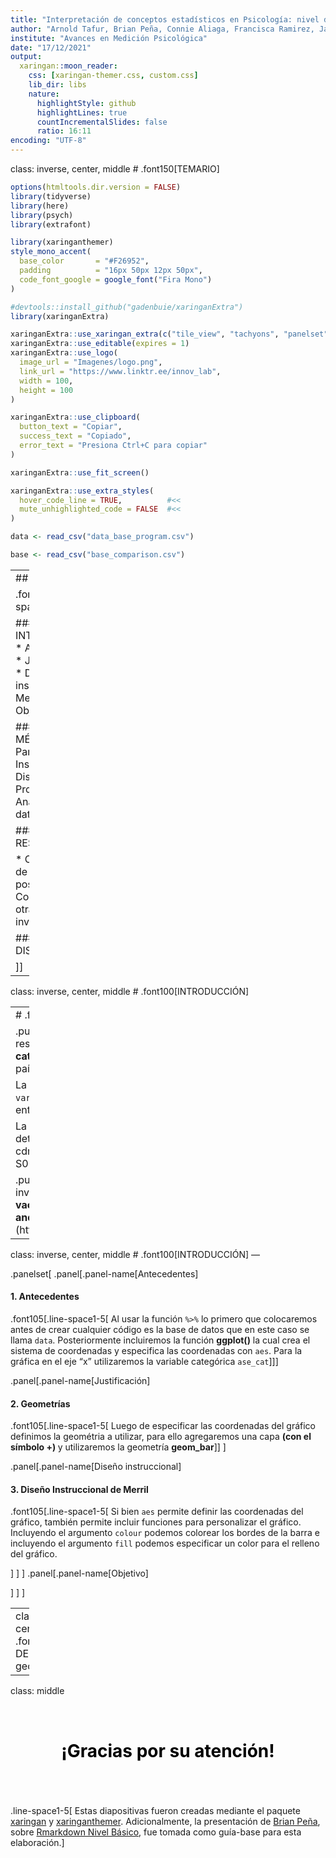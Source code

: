 ```yaml
---
title: "Interpretación de conceptos estadísticos en Psicología: nivel de conocimientos y efectos de un diseño instruccional en estudiantes universitarios peruanos"
author: "Arnold Tafur, Brian Peña, Connie Aliaga, Francisca Ramirez, Jackeline García y Oscar"
institute: "Avances en Medición Psicológica"
date: "17/12/2021"
output: 
  xaringan::moon_reader:
    css: [xaringan-themer.css, custom.css]
    lib_dir: libs
    nature:
      highlightStyle: github
      highlightLines: true
      countIncrementalSlides: false
      ratio: 16:11
encoding: "UTF-8"
---
```


class: inverse, center, middle
# .font150[TEMARIO]


```r
options(htmltools.dir.version = FALSE)
library(tidyverse)
library(here)
library(psych)
library(extrafont)

```

```r
library(xaringanthemer)
style_mono_accent(
  base_color       = "#F26952",
  padding          = "16px 50px 12px 50px",
  code_font_google = google_font("Fira Mono")
)
```

```r
#devtools::install_github("gadenbuie/xaringanExtra")
library(xaringanExtra)

xaringanExtra::use_xaringan_extra(c("tile_view", "tachyons", "panelset"))
xaringanExtra::use_editable(expires = 1)
xaringanExtra::use_logo(
  image_url = "Imagenes/logo.png",
  link_url = "https://www.linktr.ee/innov_lab",
  width = 100,
  height = 100
)

xaringanExtra::use_clipboard(
  button_text = "Copiar",
  success_text = "Copiado",
  error_text = "Presiona Ctrl+C para copiar"
)

xaringanExtra::use_fit_screen()

xaringanExtra::use_extra_styles(
  hover_code_line = TRUE,          #<<
  mute_unhighlighted_code = FALSE  #<<
)
```

```r
data <- read_csv("data_base_program.csv")
```
```r
base <- read_csv("base_comparison.csv")
```

---
## Contenido

.font105[.line-space1-5[

#####1. INTRODUCCIÓN
* Antecedentes
* Justificación
* Diseño instruccional de Merril
* Objetivo

#####2. MÉTODO
* Participantes
* Instrumentos
* Diseño
* Procedimiento
* Análisis de datos

#####3. RESULTADOS

* Comparación de pretest y posttest
* Comparar con otras investigaciones

#####4. DISCUSIÓN

]]


---

class: inverse, center, middle
# .font100[INTRODUCCIÓN]

---
# .font100[Definicion]


.pull-left[
Los gráficos de barras permiten resumir un conjunto de datos según una **categoría** por ejemplo según fechas, sexo, países, regiones, entre otros. 

La figura muestra las proporciones medias de `variantes de COVID-19` en los distintos países entre enero de 2020 y abril de 2021. 

La imagen puede apreciarse de forma más detallada en el siguiente link (https://ars.els-cdn.com/content/image/1-s2.0-S0033350621003073-gr1.jpg)
]

.pull-right[
El gráfico fue extraido de la investigación **The real life impact of vaccination on COVID-19 mortality in Europe and Israel** (https://doi.org/10.1016/j.puhe.2021.07.037). 
]

---

class: inverse, center, middle
# .font100[INTRODUCCIÓN]
---

.panelset[
.panel[.panel-name[Antecedentes]

#### 1. Antecedentes

.font105[.line-space1-5[
Al usar la función `%>%` lo primero que colocaremos antes de crear cualquier código es la base de datos que en este caso se llama `data`. Posteriormente incluiremos la función **ggplot()** la cual crea el sistema de coordenadas y especifica las coordenadas con `aes`. Para la gráfica en el eje "x" utilizaremos la variable categórica `ase_cat`
]]]


.panel[.panel-name[Justificación]

#### 2. Geometrías

.font105[.line-space1-5[
Luego de especificar las coordenadas del gráfico definimos la geométria a utilizar, para ello agregaremos una capa **(con el símbolo +) ** y utilizaremos la geometría **geom_bar**
]
]
]

.panel[.panel-name[Diseño instruccional]

#### 3. Diseño Instruccional de Merril

.font105[.line-space1-5[
Si bien `aes` permite definir las coordenadas del gráfico, también permite incluir funciones para personalizar el gráfico. Incluyendo el argumento `colour` podemos colorear los bordes de la barra e incluyendo el argumento `fill` podemos especificar un color para el relleno del gráfico.

]
]
]
.panel[.panel-name[Objetivo]

] 
]
]

---
class: inverse, center, middle
# .font100[GRÁFICO DE BARRAS CON geom_col()]

---


class: middle

<br>
<center>
<h1>
<span style="color:black">¡Gracias por su atención!</span>
<h1>
</center>
<br>

.line-space1-5[
Estas diapositivas fueron creadas mediante el paquete [xaringan](https://github.com/yihui/xaringan) y [xaringanthemer](https://github.com/gadenbuie/xaringanthemer/). Adicionalmente, la presentación de [Brian Peña](https://github.com/brianmsm), sobre [Rmarkdown Nivel Básico](https://github.com/brianmsm/rmakdown-basico), fue tomada como guía-base para esta elaboración.
]
